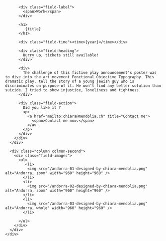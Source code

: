 

<Layout class="work" title={title}>
  <main class="region-content work">
    <div class="region">
      <div class="column column-first">
        <div class="field-body">

          <div class="field-label">
            <span>Work</span>
          </div>

          <h1>
             {title}
          </h1>

          <div class="field-time"><time>{year}</time></div>

          <div class="field-heading">
            Hurry up, tickets still available!
          </div>

          <div>
            The challenge of this fictive play announcement’s poster was to dive into the art movement Fonctional Objective Typography. This dramatic play, tell the story of a young jewish guy who is discriminates on purpose of it. He won’t find any better solution than suicide. I tried to show injustice, loneliness and tightness.
          </div>

          <div class="field-action">
            Did you like it ?
            <p>
              <a href="mailto:chiara@mendolia.ch" title="Contact me">
                <span>Contact me now.</span>
              </a>
            </p>
          </div>
        </div>
      </div>

      <div class="column colmun-second">
        <div class="field-images">
          <ul>
             <li>
              <img src="/andorra-01-designed-by-chiara-mendolia.png" alt="Andorra, zoom" width="960" height="960" />
            </li>
            <li>
              <img src="/andorra-02-designed-by-chiara-mendolia.png" alt="Andorra, zoom" width="960" height="960" />
            </li>
            <li>
              <img src="/andorra-03-designed-by-chiara-mendolia.png" alt="Andorra, whole" width="960" height="960" />
            </li>

          </ul>
        </div>
      </div>
    </div>

  </main>
</Layout>

